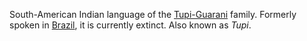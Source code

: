 South-American Indian language of the [[w:Tupi-Guarani|Tupi-Guarani]] family. Formerly spoken in [[w:Brazil|Brazil]], it is currently extinct. Also known as ''Tupi''.